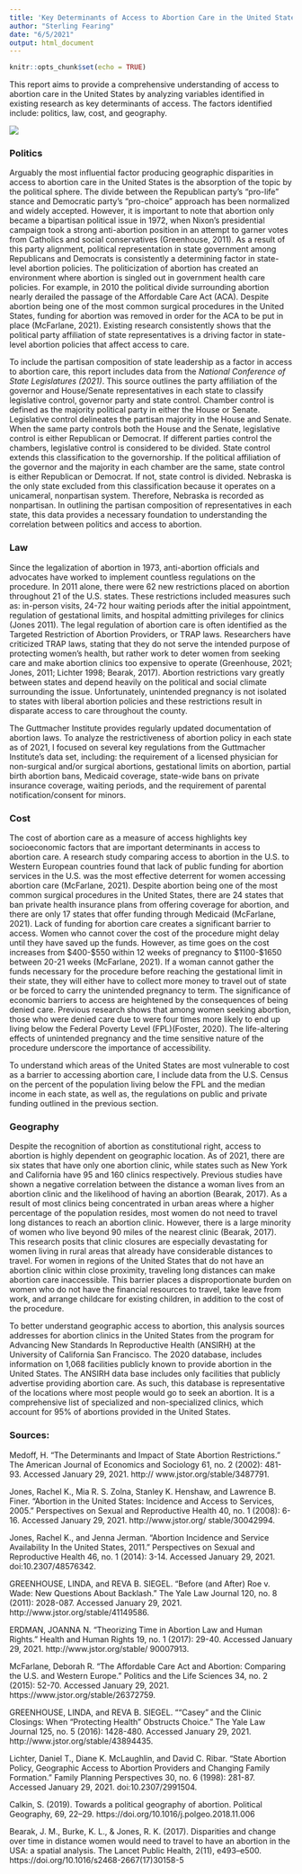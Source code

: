 ```yaml
---
title: 'Key Determinants of Access to Abortion Care in the United States'
author: "Sterling Fearing"
date: "6/5/2021"
output: html_document
---
```


```r
knitr::opts_chunk$set(echo = TRUE)
```

This report aims to provide a comprehensive understanding of access to abortion care in the United States by analyzing variables identified in existing research as key determinants of access. The factors identified include: politics, law, cost, and geography.



![](images/concept_data.jpeg)


### Politics

Arguably the most influential factor producing geographic disparities in access to abortion care in the United States is the absorption of the topic by the political sphere. The divide between the Republican party's "pro-life" stance and Democratic party's "pro-choice" approach has been normalized and widely accepted. However, it is important to note that abortion only became a bipartisan political issue in 1972, when Nixon’s presidential campaign took a strong anti-abortion position in an attempt to garner votes from Catholics and social conservatives (Greenhouse, 2011). As a result of this party alignment, political representation in state government among Republicans and Democrats is consistently a determining factor in state-level abortion policies. The politicization of abortion has created an environment where abortion is singled out in government health care policies. For example, in 2010 the political divide surrounding abortion nearly derailed the passage of the Affordable Care Act (ACA). Despite abortion being one of the most common surgical procedures in the United States, funding for abortion was removed in order for the ACA to be put in place (McFarlane, 2021). Existing research consistently shows that the political party affiliation of state representatives is a driving factor in state-level abortion policies that affect access to care.

To include the partisan composition of state leadership as a factor in access to abortion care, this report includes data from the *National Conference of State Legislatures (2021)*. This source outlines the party affiliation of the governor and House/Senate representatives in each state to classify legislative control, governor party and state control. Chamber control is defined as the majority political party in either the House or Senate. Legislative control delineates the partisan majority in the House and Senate. When the same party controls both the House and the Senate, legislative control is either Republican or Democrat. If different parties control the chambers, legislative control is considered to be divided. State control extends this classification to the governorship. If the political affiliation of the governor and the majority in each chamber are the same, state control is either Republican or Democrat. If not, state control is divided. Nebraska is the only state excluded from this classification because it operates on a unicameral, nonpartisan system. Therefore, Nebraska is recorded as nonpartisan. In outlining the partisan composition of representatives in each state, this data provides a necessary foundation to understanding the correlation between politics and access to abortion. 

### Law
Since the legalization of abortion in 1973, anti-abortion officials and advocates have worked to implement countless regulations on the procedure. In 2011 alone, there were 62 new restrictions placed on abortion throughout 21 of the U.S. states. These restrictions included measures such as: in-person visits, 24-72 hour waiting periods after the initial appointment, regulation of gestational limits, and hospital admitting privileges for clinics (Jones 2011). The legal regulation of abortion care is often identified as the Targeted Restriction of Abortion Providers, or TRAP laws. Researchers have criticized TRAP laws, stating that they do not serve the intended purpose of protecting women’s health, but rather work to deter women from seeking care and make abortion clinics too expensive to operate (Greenhouse, 2021; Jones, 2011; Lichter 1998; Bearak, 2017). Abortion restrictions vary greatly between states and depend heavily on the political and social climate surrounding the issue. Unfortunately, unintended pregnancy is not isolated to states with liberal abortion policies and these restrictions result in disparate access to care throughout the county.

The Guttmacher Institute provides regularly updated documentation of abortion laws. To analyze the restrictiveness of abortion policy in each state as of 2021, I focused on several key regulations from the Guttmacher Institute's data set, including: the requirement of a licensed physician for non-surgical and/or surgical abortions, gestational limits on abortion, partial birth abortion bans, Medicaid coverage, state-wide bans on private insurance coverage, waiting periods, and the requirement of parental notification/consent for minors. 

### Cost
The cost of abortion care as a measure of access highlights key socioeconomic factors that are important determinants in access to abortion care. A research study comparing access to abortion in the U.S. to Western European countries found that lack of public funding for abortion services in the U.S. was the most effective deterrent for women accessing abortion care (McFarlane, 2021). Despite abortion being one of the most common surgical procedures in the United States, there are 24 states that ban private health insurance plans from offering coverage for abortion, and there are only 17 states that offer funding through Medicaid (McFarlane, 2021). Lack of funding for abortion care creates a significant barrier to access. Women who cannot cover the cost of the procedure might delay until they have saved up the funds. However, as time goes on the cost increases from $400-$550 within 12 weeks of pregnancy to $1100-$1650 between 20-21 weeks (McFarlane, 2021). If a woman cannot gather the funds necessary for the procedure before reaching the gestational limit in their state, they will either have to collect more money to travel out of state or be forced to carry the unintended pregnancy to term. The significance of economic barriers to access are heightened by the consequences of being denied care. Previous research shows that among women seeking abortion, those who were denied care due to were four times more likely to end up living below the Federal Poverty Level (FPL)(Foster, 2020). The life-altering effects of unintended pregnancy and the time sensitive nature of the procedure underscore the importance of accessibility. 

To understand which areas of the United States are most vulnerable to cost as a barrier to accessing abortion care, I include data from the U.S. Census on the percent of the population living below the FPL and the median income in each state, as well as, the regulations on public and private funding outlined in the previous section. 

### Geography
Despite the recognition of abortion as constitutional right, access to abortion is highly dependent on geographic location. As of 2021, there are six states that have only one abortion clinic, while states such as New York and California have 95 and 160 clinics respectively. Previous studies have shown a negative correlation between the distance a woman lives from an abortion clinic and the likelihood of having an abortion (Bearak, 2017). As a result of most clinics being concentrated in urban areas where a higher percentage of the population resides, most women do not need to travel long distances to reach an abortion clinic. However, there is a large minority of women who live beyond 90 miles of the nearest clinic (Bearak, 2017). This research posits that clinic closures are especially devastating for women living in rural areas that already have considerable distances to travel. For women in regions of the United States that do not have an abortion clinic within close proximity, traveling long distances can make abortion care inaccessible. This barrier places a disproportionate burden on women who do not have the financial resources to travel, take leave from work, and arrange childcare for existing children, in addition to the cost of the procedure. 

To better understand geographic access to abortion, this analysis sources addresses for abortion clinics in the United States from the program for Advancing New Standards In Reproductive Health (ANSIRH) at the University of California San Francisco. The 2020 database, includes information on 1,068 facilities publicly known to provide abortion in the United States. The ANSIRH data base includes only facilities that publicly advertise providing abortion care. As such, this database is representative of the locations where most people would go to seek an abortion. It is a comprehensive list of specialized and non-specialized clinics, which account for 95% of abortions provided in the United States. 

### Sources: 

Medoff, H. "The Determinants and Impact of State Abortion Restrictions." The American Journal of Economics and Sociology 61, no. 2 (2002): 481-93. Accessed January 29, 2021. http:// www.jstor.org/stable/3487791. 

Jones, Rachel K., Mia R. S. Zolna, Stanley K. Henshaw, and Lawrence B. Finer. "Abortion in the United States: Incidence and Access to Services, 2005." Perspectives on Sexual and Reproductive Health 40, no. 1 (2008): 6-16. Accessed January 29, 2021. http://www.jstor.org/ stable/30042994. 

Jones, Rachel K., and Jenna Jerman. "Abortion Incidence and Service Availability In the United States, 2011." Perspectives on Sexual and Reproductive Health 46, no. 1 (2014): 3-14. Accessed January 29, 2021. doi:10.2307/48576342. 

GREENHOUSE, LINDA, and REVA B. SIEGEL. "Before (and After) Roe v. Wade: New Questions About Backlash." The Yale Law Journal 120, no. 8 (2011): 2028-087. Accessed January 29, 2021. http://www.jstor.org/stable/41149586. 

ERDMAN, JOANNA N. "Theorizing Time in Abortion Law and Human Rights." Health and Human Rights 19, no. 1 (2017): 29-40. Accessed January 29, 2021. http://www.jstor.org/stable/ 90007913. 

McFarlane, Deborah R. "The Affordable Care Act and Abortion: Comparing the U.S. and Western Europe." Politics and the Life Sciences 34, no. 2 (2015): 52-70. Accessed January 29, 2021. https://www.jstor.org/stable/26372759. 

GREENHOUSE, LINDA, and REVA B. SIEGEL. ""Casey" and the Clinic Closings: When "Protecting Health" Obstructs Choice." The Yale Law Journal 125, no. 5 (2016): 1428-480. Accessed January 29, 2021. http://www.jstor.org/stable/43894435. 

Lichter, Daniel T., Diane K. McLaughlin, and David C. Ribar. "State Abortion Policy, Geographic Access to Abortion Providers and Changing Family Formation." Family Planning Perspectives 30, no. 6 (1998): 281-87. Accessed January 29, 2021. doi:10.2307/2991504. 

Calkin, S. (2019). Towards a political geography of abortion. Political Geography, 69, 22–29. https://doi.org/10.1016/j.polgeo.2018.11.006 

Bearak, J. M., Burke, K. L., & Jones, R. K. (2017). Disparities and change over time in distance women would need to travel to have an abortion in the USA: a spatial analysis. The Lancet Public Health, 2(11), e493–e500. https://doi.org/10.1016/s2468-2667(17)30158-5 


